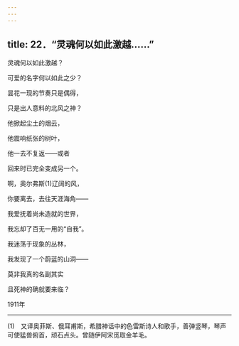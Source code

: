 ```yaml
---
---
---
```

title: 22．“灵魂何以如此激越……”
---




灵魂何以如此激越？

可爱的名字何以如此之少？

昙花一现的节奏只是偶得，

只是出人意料的北风之神？

他掀起尘土的烟云，

他震响纸张的树叶，

他一去不复返——或者

回来时已完全变成另一个。

啊，奥尔弗斯(1)辽阔的风，

你要离去，去往天涯海角——

我爱抚着尚未造就的世界，

我忘却了百无一用的“自我”。

我迷荡于现象的丛林，

我发现了一个蔚蓝的山洞——

莫非我真的名副其实

且死神的确就要来临？

1911年



* * *



(1)　又译奥菲斯、俄耳甫斯，希腊神话中的色雷斯诗人和歌手，善弹竖琴，琴声可使猛兽俯首，顽石点头。曾随伊阿宋觅取金羊毛。